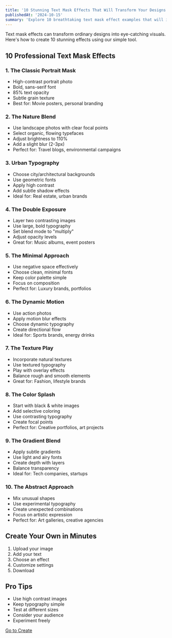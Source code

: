 ```yaml
---
title: '10 Stunning Text Mask Effects That Will Transform Your Designs'
publishedAt: '2024-10-15'
summary: 'Explore 10 breathtaking text mask effect examples that will inspire your next design project and learn how to create them easily.'
---
```



Text mask effects can transform ordinary designs into eye-catching visuals. Here's how to create 10 stunning effects using our simple tool.

## 10 Professional Text Mask Effects

### 1. The Classic Portrait Mask
- High-contrast portrait photo
- Bold, sans-serif font
- 85% text opacity
- Subtle grain texture
- Best for: Movie posters, personal branding

### 2. The Nature Blend
- Use landscape photos with clear focal points
- Select organic, flowing typefaces
- Adjust brightness to 110%
- Add a slight blur (2-3px)
- Perfect for: Travel blogs, environmental campaigns

### 3. Urban Typography
- Choose city/architectural backgrounds
- Use geometric fonts
- Apply high contrast
- Add subtle shadow effects
- Ideal for: Real estate, urban brands

### 4. The Double Exposure
- Layer two contrasting images
- Use large, bold typography
- Set blend mode to "multiply"
- Adjust opacity levels
- Great for: Music albums, event posters

### 5. The Minimal Approach
- Use negative space effectively
- Choose clean, minimal fonts
- Keep color palette simple
- Focus on composition
- Perfect for: Luxury brands, portfolios

### 6. The Dynamic Motion
- Use action photos
- Apply motion blur effects
- Choose dynamic typography
- Create directional flow
- Ideal for: Sports brands, energy drinks

### 7. The Texture Play
- Incorporate natural textures
- Use textured typography
- Play with overlay effects
- Balance rough and smooth elements
- Great for: Fashion, lifestyle brands

### 8. The Color Splash
- Start with black & white images
- Add selective coloring
- Use contrasting typography
- Create focal points
- Perfect for: Creative portfolios, art projects

### 9. The Gradient Blend
- Apply subtle gradients
- Use light and airy fonts
- Create depth with layers
- Balance transparency
- Ideal for: Tech companies, startups

### 10. The Abstract Approach
- Mix unusual shapes
- Use experimental typography
- Create unexpected combinations
- Focus on artistic expression
- Perfect for: Art galleries, creative agencies

## Create Your Own in Minutes

1. Upload your image
2. Add your text
3. Choose an effect
4. Customize settings
5. Download

## Pro Tips
- Use high contrast images
- Keep typography simple
- Test at different sizes
- Consider your audience
- Experiment freely

<div className="mt-8 text-center">
  <a 
    href="/app" 
    className="px-8 py-3 text-white bg-blue-600 rounded-full hover:bg-blue-700 transition-colors"
  >
    Go to Create
  </a>
</div>

